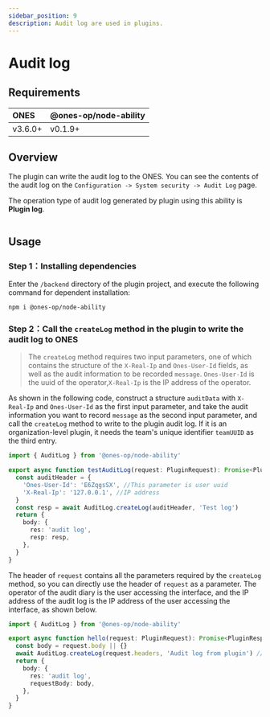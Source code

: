 ```yaml
---
sidebar_position: 9
description: Audit log are used in plugins.
---
```



# Audit log

## Requirements

| ONES    | @ones-op/node-ability |
| :------ | :-------------------- |
| v3.6.0+ | v0.1.9+               |

## Overview

The plugin can write the audit log to the ONES. You can see the contents of the audit log on the `Configuration -> System security -> Audit Log` page.

The operation type of audit log generated by plugin using this ability is **Plugin log**.

<Image img={auditLog1} />

## Usage

### Step 1：Installing dependencies

Enter the `/backend` directory of the plugin project, and execute the following command for dependent installation:

```shell
npm i @ones-op/node-ability
```

### Step 2：Call the `createLog` method in the plugin to write the audit log to ONES

> The `createLog` method requires two input parameters, one of which contains the structure of the `X-Real-Ip` and `Ones-User-Id` fields, as well as the audit information to be recorded `message`. `Ones-User-Id` is the uuid of the operator,`X-Real-Ip` is the IP address of the operator.

As shown in the following code, construct a structure `auditData` with `X-Real-Ip` and `Ones-User-Id` as the first input parameter, and take the audit information you want to record `message` as the second input parameter, and call the `createLog` method to write to the plugin audit log. If it is an organization-level plugin, it needs the team's unique identifier `teamUUID` as the third entry.

```typescript
import { AuditLog } from '@ones-op/node-ability'

export async function testAuditLog(request: PluginRequest): Promise<PluginResponse> {
  const auditHeader = {
    'Ones-User-Id': 'E6ZqgsSX', //This parameter is user uuid
    'X-Real-Ip': '127.0.0.1', //IP address
  }
  const resp = await AuditLog.createLog(auditHeader, 'Test log')
  return {
    body: {
      res: 'audit log',
      resp: resp,
    },
  }
}
```

The header of `request` contains all the parameters required by the `createLog` method, so you can directly use the header of `request` as a parameter. The operator of the audit diary is the user accessing the interface, and the IP address of the audit log is the IP address of the user accessing the interface, as shown below.

```typescript
import { AuditLog } from '@ones-op/node-ability'

export async function hello(request: PluginRequest): Promise<PluginResponse> {
  const body = request.body || {}
  await AuditLog.createLog(request.headers, 'Audit log from plugin') //write audit information
  return {
    body: {
      res: 'audit log',
      requestBody: body,
    },
  }
}
```
